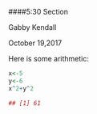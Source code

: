 ####5:30 Section

Gabby Kendall

October 19,2017
 
Here is some arithmetic:
 
```r
x<-5
y<-6
x^2+y^2
```

```r
## [1] 61
```

